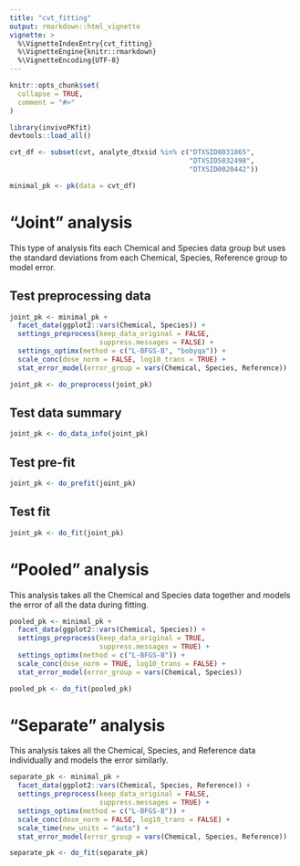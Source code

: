 ```yaml
---
title: "cvt_fitting"
output: rmarkdown::html_vignette
vignette: >
  %\VignetteIndexEntry{cvt_fitting}
  %\VignetteEngine{knitr::rmarkdown}
  %\VignetteEncoding{UTF-8}
---
```


```r
knitr::opts_chunk$set(
  collapse = TRUE,
  comment = "#>"
)
```

```r
library(invivoPKfit)
devtools::load_all()
```


```r
cvt_df <- subset(cvt, analyte_dtxsid %in% c("DTXSID8031865",
                                            "DTXSID5032498",
                                            "DTXSID0020442"))

minimal_pk <- pk(data = cvt_df)
```



# "Joint" analysis
This type of analysis fits each Chemical and Species data group but uses the
standard deviations from each Chemical, Species, Reference group to model error.


## Test preprocessing data

```r
joint_pk <- minimal_pk +
  facet_data(ggplot2::vars(Chemical, Species)) +
  settings_preprocess(keep_data_original = FALSE,
                      suppress.messages = FALSE) +
  settings_optimx(method = c("L-BFGS-B", "bobyqa")) +
  scale_conc(dose_norm = FALSE, log10_trans = TRUE) +
  stat_error_model(error_group = vars(Chemical, Species, Reference)) 

joint_pk <- do_preprocess(joint_pk)
```

## Test data summary

```r
joint_pk <- do_data_info(joint_pk)
```

## Test pre-fit

```r
joint_pk <- do_prefit(joint_pk)
```

## Test fit

```r
joint_pk <- do_fit(joint_pk)
```


# "Pooled" analysis
This analysis takes all the Chemical and Species data together and models
the error of all the data during fitting.

```r
pooled_pk <- minimal_pk +
  facet_data(ggplot2::vars(Chemical, Species)) +
  settings_preprocess(keep_data_original = TRUE,
                      suppress.messages = TRUE) +
  settings_optimx(method = c("L-BFGS-B")) +
  scale_conc(dose_norm = TRUE, log10_trans = FALSE) +
  stat_error_model(error_group = vars(Chemical, Species)) 

pooled_pk <- do_fit(pooled_pk)
```

# "Separate" analysis
This analysis takes all the Chemical, Species, and Reference data individually
and models the error similarly.

```r
separate_pk <- minimal_pk +
  facet_data(ggplot2::vars(Chemical, Species, Reference)) +
  settings_preprocess(keep_data_original = FALSE,
                      suppress.messages = TRUE) +
  settings_optimx(method = c("L-BFGS-B")) +
  scale_conc(dose_norm = FALSE, log10_trans = FALSE) +
  scale_time(new_units = "auto") +
  stat_error_model(error_group = vars(Chemical, Species, Reference)) 

separate_pk <- do_fit(separate_pk)
```

